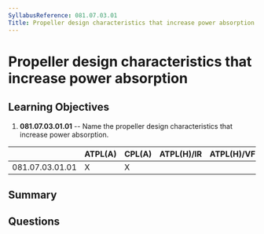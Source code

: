 ```yaml
---
SyllabusReference: 081.07.03.01
Title: Propeller design characteristics that increase power absorption
---
```


# Propeller design characteristics that increase power absorption

## Learning Objectives

1. **081.07.03.01.01** -- Name the propeller design characteristics that
   increase power absorption.

|                 | ATPL(A) | CPL(A) | ATPL(H)/IR | ATPL(H)/VFR | CPL(H) | IR  | CBIR(A) |
| --------------- | ------- | ------ | ---------- | ----------- | ------ | --- | ------- |
| 081.07.03.01.01 | X       | X      |            |             |        |     |         |

## Summary

## Questions

